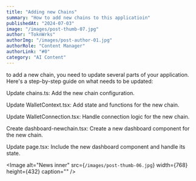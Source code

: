 ```yaml
---
title: "Adding new Chains"
summary: "How to add new chains to this applicatioin"
publishedAt: "2024-07-03"
image: "/images/post-thumb-07.jpg"
author: "ToknWrks"
authorImg: "/images/post-author-01.jpg"
authorRole: "Content Manager"
authorLink: "#0"
category: "AI Content"
---
```


to add a new chain, you need to update several parts of your application. Here's a step-by-step guide on what needs to be updated:

Update chains.ts: Add the new chain configuration.

Update WalletContext.tsx: Add state and functions for the new chain.

Update WalletConnection.tsx: Handle connection logic for the new chain.

Create dashboard-newchain.tsx: Create a new dashboard component for the new chain.

Update page.tsx: Include the new dashboard component and handle its state.

<Image
  alt="News inner"
  src={`/images/post-thumb-06.jpg`}
  width={768}
  height={432}
  caption=""
/>


